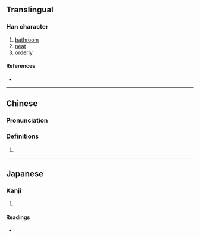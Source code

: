 {{character info/new}}
==Translingual==

===Han character===
{{Han char|rn=85|rad=水|as=09|sn=12|four=31166|canj=EMRW|ids=⿰氵畐}}

# [[bathroom]]
# [[neat]]
# [[orderly]]

====References====
* {{Han ref|kx=0637.240|dkj=17853|dj=1044.180|hdz=31671.020|uh=6E62|ud=28258|bh=D9F0|bd=55792}}

----

==Chinese==
{{zh-forms}}

===Pronunciation===
{{zh-pron
|m=bì
|c=bik1
|mc=y
|oc=y
|ma=
|cat=n,a
}}

===Definitions===
{{zh-hanzi}}

# {{rfdef|lang=zh}}

----

==Japanese==

===Kanji===
{{ja-kanji|grade=|rs=水09}}

# {{defn|lang=ja|sort=水09}}

====Readings====
* {{ja-readings|on=[[ひょく]] (hyoku), [[い]] (hyki)|kun=[[ゆどの]] (yudono)}}